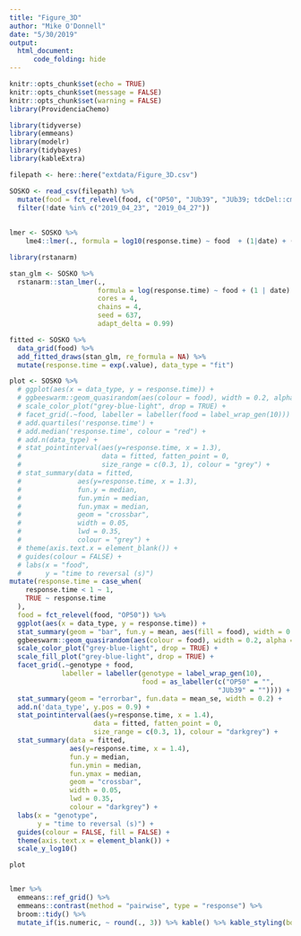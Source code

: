 ```yaml
---
title: "Figure_3D"
author: "Mike O'Donnell"
date: "5/30/2019"
output: 
  html_document:
      code_folding: hide
---
```


```r
knitr::opts_chunk$set(echo = TRUE)
knitr::opts_chunk$set(message = FALSE)
knitr::opts_chunk$set(warning = FALSE)
library(ProvidenciaChemo)
```

```r
library(tidyverse)
library(emmeans)
library(modelr)
library(tidybayes)
library(kableExtra)

filepath <- here::here("extdata/Figure_3D.csv")

SOSKO <- read_csv(filepath) %>%
  mutate(food = fct_relevel(food, c("OP50", "JUb39", "JUb39; tdcDel::cmR", "JUb39; delAADC"))) %>%
  filter(!date %in% c("2019_04_23", "2019_04_27"))
         
         
lmer <- SOSKO %>%
    lme4::lmer(., formula = log10(response.time) ~ food  + (1|date) + (1|plateID))

library(rstanarm)

stan_glm <- SOSKO %>%
  rstanarm::stan_lmer(., 
                      formula = log(response.time) ~ food + (1 | date) + (1|plateID),
                      cores = 4, 
                      chains = 4,
                      seed = 637,
                      adapt_delta = 0.99)

fitted <- SOSKO %>%
  data_grid(food) %>%
  add_fitted_draws(stan_glm, re_formula = NA) %>%
  mutate(response.time = exp(.value), data_type = "fit")

plot <- SOSKO %>%
  # ggplot(aes(x = data_type, y = response.time)) +
  # ggbeeswarm::geom_quasirandom(aes(colour = food), width = 0.2, alpha = 0.75) +
  # scale_color_plot("grey-blue-light", drop = TRUE) +
  # facet_grid(.~food, labeller = labeller(food = label_wrap_gen(10))) +
  # add.quartiles('response.time') +
  # add.median('response.time', colour = "red") +
  # add.n(data_type) +
  # stat_pointinterval(aes(y=response.time, x = 1.3),
  #                    data = fitted, fatten_point = 0,
  #                    size_range = c(0.3, 1), colour = "grey") +
  # stat_summary(data = fitted,
  #              aes(y=response.time, x = 1.3),
  #              fun.y = median,
  #              fun.ymin = median,
  #              fun.ymax = median,
  #              geom = "crossbar",
  #              width = 0.05,
  #              lwd = 0.35,
  #              colour = "grey") +
  # theme(axis.text.x = element_blank()) +
  # guides(colour = FALSE) + 
  # labs(x = "food",
  #      y = "time to reversal (s)")
mutate(response.time = case_when(
    response.time < 1 ~ 1, 
    TRUE ~ response.time
  ),
  food = fct_relevel(food, "OP50")) %>%
  ggplot(aes(x = data_type, y = response.time)) +
  stat_summary(geom = "bar", fun.y = mean, aes(fill = food), width = 0.6, alpha = 0.5) +
  ggbeeswarm::geom_quasirandom(aes(colour = food), width = 0.2, alpha = 0.75) +
  scale_color_plot("grey-blue-light", drop = TRUE) +
  scale_fill_plot("grey-blue-light", drop = TRUE) +
  facet_grid(.~genotype + food, 
             labeller = labeller(genotype = label_wrap_gen(10), 
                                 food = as_labeller(c("OP50" = "",
                                                    "JUb39" = "")))) +
  stat_summary(geom = "errorbar", fun.data = mean_se, width = 0.2) +
  add.n('data_type', y.pos = 0.9) +
  stat_pointinterval(aes(y=response.time, x = 1.4),
                     data = fitted, fatten_point = 0,
                     size_range = c(0.3, 1), colour = "darkgrey") +
  stat_summary(data = fitted,
               aes(y=response.time, x = 1.4),
               fun.y = median,
               fun.ymin = median,
               fun.ymax = median,
               geom = "crossbar",
               width = 0.05,
               lwd = 0.35,
               colour = "darkgrey") +
  labs(x = "genotype",
       y = "time to reversal (s)") +
  guides(colour = FALSE, fill = FALSE) +
  theme(axis.text.x = element_blank()) +
  scale_y_log10()

plot


lmer %>%
  emmeans::ref_grid() %>%
  emmeans::contrast(method = "pairwise", type = "response") %>%
  broom::tidy() %>% 
  mutate_if(is.numeric, ~ round(., 3)) %>% kable() %>% kable_styling(bootstrap_options = c("striped", "hover"))


```

